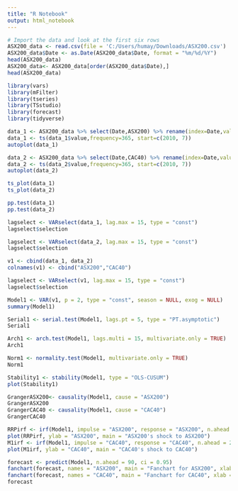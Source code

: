 ---
title: "R Notebook"
output: html_notebook
---

```{r}
# Import the data and look at the first six rows
ASX200_data <- read.csv(file = 'C:/Users/humay/Downloads/ASX200.csv')
ASX200_data$Date <- as.Date(ASX200_data$Date, format = "%m/%d/%Y")
head(ASX200_data)
ASX200_data<- ASX200_data[order(ASX200_data$Date),]
head(ASX200_data)
```

```{r}
library(vars)
library(mFilter)
library(tseries)
library(TSstudio)
library(forecast)
library(tidyverse)
```
```{r}
data_1 <- ASX200_data %>% select(Date,ASX200) %>% rename(index=Date,value=ASX200)
data_1 <- ts(data_1$value,frequency=365, start=c(2010, 7))
autoplot(data_1)
```
```{r}
data_2 <- ASX200_data %>% select(Date,CAC40) %>% rename(index=Date,value=CAC40)
data_2 <- ts(data_2$value,frequency=365, start=c(2010, 7))
autoplot(data_2)
```


```{r}
ts_plot(data_1)
ts_plot(data_2)
```

```{r}
pp.test(data_1)
pp.test(data_2)
```
```{r}
lagselect <- VARselect(data_1, lag.max = 15, type = "const")
lagselect$selection
```

```{r}
lagselect <- VARselect(data_2, lag.max = 15, type = "const")
lagselect$selection
```
```{r}
v1 <- cbind(data_1, data_2)
colnames(v1) <- cbind("ASX200","CAC40")
```

```{r}
lagselect <- VARselect(v1, lag.max = 15, type = "const")
lagselect$selection
```

```{r}
Model1 <- VAR(v1, p = 2, type = "const", season = NULL, exog = NULL) 
summary(Model1)
```

```{r}
Serial1 <- serial.test(Model1, lags.pt = 5, type = "PT.asymptotic")
Serial1
```

```{r}
Arch1 <- arch.test(Model1, lags.multi = 15, multivariate.only = TRUE)
Arch1
```

```{r}
Norm1 <- normality.test(Model1, multivariate.only = TRUE)
Norm1
```
```{r}
Stability1 <- stability(Model1, type = "OLS-CUSUM")
plot(Stability1)
```
```{r}
GrangerASX200<- causality(Model1, cause = "ASX200")
GrangerASX200
GrangerCAC40 <- causality(Model1, cause = "CAC40")
GrangerCAC40
```

```{r}
RRPirf <- irf(Model1, impulse = "ASX200", response = "ASX200", n.ahead = 20, boot = TRUE)
plot(RRPirf, ylab = "ASX200", main = "ASX200's shock to ASX200")
M1irf <- irf(Model1, impulse = "CAC40", response = "CAC40", n.ahead = 20, boot = TRUE)
plot(M1irf, ylab = "CAC40", main = "CAC40's shock to CAC40")
```
```{r}
forecast <- predict(Model1, n.ahead = 90, ci = 0.95)
fanchart(forecast, names = "ASX200", main = "Fanchart for ASX200", xlab = "Horizon", ylab = "ASx200")
fanchart(forecast, names = "CAC40", main = "Fanchart for CAC40", xlab = "Horizon", ylab = "CAC40")
forecast
```

